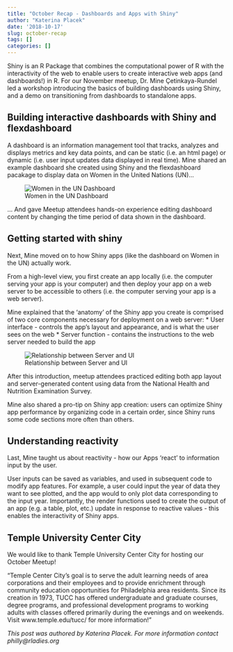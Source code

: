 ```yaml
---
title: "October Recap - Dashboards and Apps with Shiny"
author: "Katerina Placek"
date: '2018-10-17'
slug: october-recap
tags: []
categories: []
---
```

Shiny is an R Package that combines the computational power of R with the interactivity of the web to enable users to create interactive web apps (and dashboards!) in R. For our November meetup, Dr. Mine Çetinkaya-Rundel led a workshop introducing the basics of building dashboards using Shiny, and a demo on transitioning from dashboards to standalone apps. 

## Building interactive dashboards with Shiny and flexdashboard
A dashboard is an information management tool that tracks, analyzes and displays metrics and key data points, and can be static (i.e. an html page) or dynamic (i.e. user input updates data displayed in real time). Mine shared an example dashboard she created using Shiny and the flexdashboard pacakage to display data on Women in the United Nations (UN)...

![Women in the UN Dashboard](/img/mine1.JPG)

... And gave Meetup attendees hands-on experience editing dashboard content by changing the time period of data shown in the dashboard.

## Getting started with shiny
Next, Mine moved on to how Shiny apps (like the dashboard on Women in the UN) actually work.

From a high-level view, you first create an app locally (i.e. the computer serving your app is your computer) and then deploy your app on a web server to be accessible to others (i.e. the computer serving your app is a web server).

Mine explained that the 'anatomy' of the Shiny app you create is comprised of two core components necessary for deployment on a web server:
* User interface - controls the app's layout and appearance, and is what the user sees on the web
* Server function - contains the instructions to the web server needed to build the app

![Relationship between Server and UI](/img/server_user.png)

After this introduction, meetup attendees practiced editing both app layout and server-generated content using data from the National Health and Nutrition Examination Survey.

Mine also shared a pro-tip on Shiny app creation: users can optimize Shiny app performance by organizing code in a certain order, since Shiny runs some code sections more often than others.

## Understanding reactivity

Last, Mine taught us about reactivity - how our Apps 'react' to information input by the user. 

User inputs can be saved as variables, and used in subsequent code to modify app features. For example, a user could input the year of data they want to see plotted, and the app would to only plot data corresponding to the input year. Importantly, the render functions used to create the output of an app (e.g. a table, plot, etc.) update in response to reactive values - this enables the interactivity of Shiny apps.


## Temple University Center City

We would like to thank Temple University Center City for hosting our October Meetup!

"Temple Center City's goal is to serve the adult learning needs of area corporations and their employees and to provide enrichment through community education opportunities for Philadelphia area residents. Since its creation in 1973, TUCC has offered undergraduate and graduate courses, degree programs, and professional development programs to working adults with classes offered primarily during the evenings and on weekends. Visit www.temple.edu/tucc/ for more information!"

*This post was authored by Katerina Placek. For more information contact philly@rladies.org*